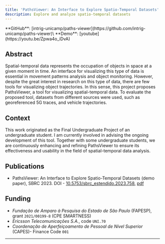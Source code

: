 ```yaml
---
title: 'PathsViewer: An Interface to Explore Spatio-Temporal Datasets'
description: Explore and analyze spatio-temporal datasets
---
```



<BlogHeader />

<Callout type='info'>
  **GitHub**: [intrig-unicamp/paths-viewer](https://github.com/intrig-unicamp/paths-viewer)\
  **Demo**: [youtube](https://youtu.be/Zpwa4o_iDvA)
</Callout>

## Abstract
Spatial-temporal data represents the occupation of objects in space at a given moment in time. An interface for visualizing this type of data is essential in movement patterns analysis and object monitoring. However, despite the great interest in research on this type of data, there are few tools for visualizing object trajectories. In this sense, this project proposes PathsViewer, a tool for visualizing spatial-temporal data. To evaluate the proposed tool, datasets from different sources were used, such as georeferenced 5G traces, and vehicle trajectories.

## Context
This work originated as the Final Undergraduate Project of an undergraduate student. I am currently involved in advising the ongoing development of this tool. Together with some undergraduate students, we are continuously enhancing and refining PathsViewer to ensure its effectiveness and usability in the field of spatial-temporal data analysis.

## Publications
- PathsViewer: An Interface to Explore Spatio-Temporal Datasets (demo paper), SBRC 2023. DOI - [10.5753/sbrc_estendido.2023.758](https://doi.org/10.5753/sbrc_estendido.2023.758), [pdf](https://zenodo.org/records/14861628)

## Funding
- _Fundação de Amparo à Pesquisa do Estado de São Paulo_ (FAPESP), grant `2021/00199-8` (CPE SMARTNESS)
- _Ericsson Telecomunicações S.A._, code `UNI.70`
- _Coordenação de Aperfeiçoamento de Pessoal de Nível Superior_ (CAPES)- Finance Code `001`

---

<Giscus />
